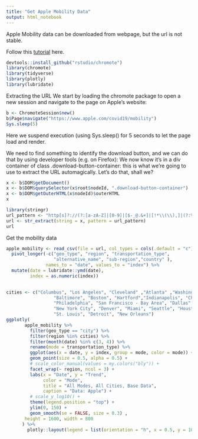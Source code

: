 ```yaml
---
title: "Get Apple Mobility Data"
output: html_notebook
---
```

Apple Mobility data can be downloaded from webpage, but the url is not stable. 

Follow this [tutorial](https://www.ellessenne.xyz/2020/04/scraping-mobility-trends-data-from-apple/) here. 

```r
devtools::install_github("rstudio/chromote")
library(chromote)
library(tidyverse)
library(plotly)
library(lubridate)
```
Extracting the URL
We start by loading the chromote package to open a new session and navigate to the page on Apple’s website:
```r
b <- ChromoteSession$new()
b$Page$navigate("https://www.apple.com/covid19/mobility")
Sys.sleep(5)
```
Here we suspend execution (using Sys.sleep() for 5 seconds to let the page load and render.

We need to find something to identify the download button, and we can do that by using developer tools (e.g. on Firefox):
We now know it’s in a div container of class .download-button-container: this is what we’re going to use to extract the URL automagically. Let’s do that, shall we?
```r
x <- b$DOM$getDocument()
x <- b$DOM$querySelector(x$root$nodeId, ".download-button-container")
x <- b$DOM$getOuterHTML(x$nodeId)$outerHTML
x
```
```r
library(stringr)
url_pattern <- "http[s]?://(?:[a-zA-Z]|[0-9]|[$-_@.&+]|[!*\\(\\),]|(?:%[0-9a-fA-F][0-9a-fA-F]))+"
url <- str_extract(string = x, pattern = url_pattern)
url
```

Get the mobility data
```r
apple_mobility <- read_csv(file = url, col_types = cols(.default = "c")) %>% 
  pivot_longer(-c("geo_type", "region", "transportation_type",
                  "alternative_name", "sub-region","country" ), 
               names_to = "date", values_to = "index") %>% 
  mutate(date = lubridate::ymd(date),
         index = as.numeric(index))
  
```


```r
cities <- c("Columbus", "Los Angeles", "Cleveland" ,"Atlanta" ,"Washington DC",
                  "Baltimore", "Boston", "Hartford","Indianapolis", "Chicago",
                  "Philadelphia", "San Francisco - Bay Area", "Dallas",
                  "New York City", "Denver", "Miami", "Seattle", "Houston",
                  "St. Louis", "Detroit", "New Orleans")
ggplotly(
       apple_mobility %>% 
         filter(geo_type == "city") %>% 
         filter(region %in% cities) %>% 
         filter(month(date) %in% c(3, 4)) %>% 
         rename(mode = transportation_type) %>%
         ggplot(aes(x = date, y = index, group = mode, color = mode)) +
         geom_point(size = 0.5, alpha = 0.5) +
         # scale_color_manual(values = my.colors("bly")) +
         facet_wrap(~ region, ncol = 3) +
         labs(x = "Date", y = "Trend",
              color = "Mode",
              title = "All Modes, All Cities, Base Data",
              caption = "Data: Apple") + 
         # scale_y_log10() +
         theme(legend.position = "top") + 
         ylim(0, 150) +
         geom_smooth(se = FALSE, size = 0.3) ,
       height = 1600, width = 800
      ) %>% 
        plotly::layout(legend = list(orientation = "h", x = 0.5, y = 100))

```

